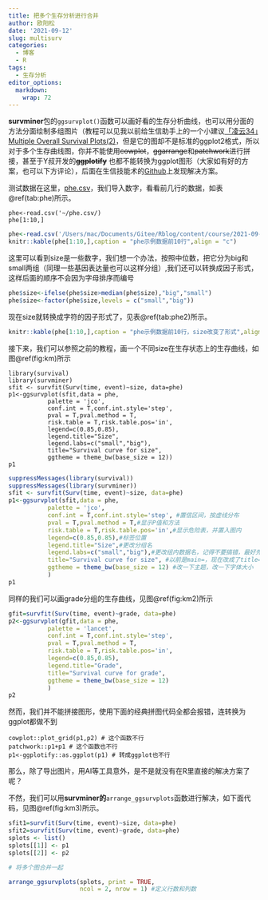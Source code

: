 ```yaml
---
title: 把多个生存分析进行合并
author: 欧阳松
date: '2021-09-12'
slug: multisurv
categories:
  - 博客
  - R
tags:
  - 生存分析
editor_options: 
  markdown: 
    wrap: 72
---
```


**survminer**包的`ggsurvplot()`函数可以画好看的生存分析曲线，也可以用分面的方法分面绘制多组图片（教程可以见我以前给生信助手上的一个小建议[「凌云34」Multiple
Overall Survival
Plots(2)](https://mp.weixin.qq.com/s/3GPQF75-SaUzMSfa1dFX9Q)，但是它的图却不是标准的ggplot2格式，所以对于多个生存曲线图，你并不能使用~~cowplot~~，~~ggarrange~~和~~patchwork~~进行拼接，甚至于Y叔开发的~~**ggplotify**~~ 也都不能转换为ggplot图形（大家如有好的方案，也可以下方评论），后面在生信技能术的[Github](https://github.com/jmzeng1314/GEO/tree/master/GSE11121_survival)上发现解决方案。

测试数据在这里，[phe.csv](/course/multisurv/phe.csv)，我们导入数字，看看前几行的数据，如表\@ref(tab:phe)所示。

    phe<-read.csv('~/phe.csv/)
    phe[1:10,]

```r
phe<-read.csv('/Users/mac/Documents/Gitee/Rblog/content/course/2021-09-12-multisurv/phe.csv')
knitr::kable(phe[1:10,],caption = "phe示例数据前10行",align = "c")
```

这里可以看到size是一些数字，我们想一个办法，按照中位数，把它分为big和small两组（同理一些基因表达量也可以这样分组）,我们还可以转换成因子形式，这样后面的顺序不会因为字母排序而编号

```r
phe$size<-ifelse(phe$size>median(phe$size),"big","small")
phe$size<-factor(phe$size,levels = c("small","big"))
```

现在size就转换成字符的因子形式了，见表\@ref(tab:phe2)所示。

```r
knitr::kable(phe[1:10,],caption = "phe示例数据前10行，size改变了形式",align = "c")
```

接下来，我们可以参照之前的教程，画一个不同size在生存状态上的生存曲线，如图\@ref(fig:km)所示

    library(survival)
    library(survminer)
    sfit <- survfit(Surv(time, event)~size, data=phe)
    p1<-ggsurvplot(sfit,data = phe,
               palette = 'jco', 
               conf.int = T,conf.int.style='step', 
               pval = T,pval.method = T,
               risk.table = T,risk.table.pos='in',
               legend=c(0.85,0.85),
               legend.title="Size",
               legend.labs=c("small","big"),
               title="Survival curve for size", 
               ggtheme = theme_bw(base_size = 12))
    p1

```r
suppressMessages(library(survival))
suppressMessages(library(survminer))
sfit <- survfit(Surv(time, event)~size, data=phe)
p1<-ggsurvplot(sfit,data = phe,
           palette = 'jco', 
           conf.int = T,conf.int.style='step', #置信区间，按虚线分布
           pval = T,pval.method = T,#显示P值和方法
           risk.table = T,risk.table.pos='in',#显示危险表，并置入图内
           legend=c(0.85,0.85),#标签位置
           legend.title="Size",#更改分组名
           legend.labs=c("small","big"),#更改组内数据名，记得不要搞错，最好先看一下
           title="Survival curve for size", #以前是main=，现在改成了title=
           ggtheme = theme_bw(base_size = 12) #改一下主题，改一下字体大小
           )
p1
```

同样的我们可以画grade分组的生存曲线，见图\@ref(fig:km2)所示

```r
gfit=survfit(Surv(time, event)~grade, data=phe)
p2<-ggsurvplot(gfit,data = phe,
           palette = 'lancet', 
           conf.int = T,conf.int.style='step', 
           pval = T,pval.method = T,
           risk.table = T,risk.table.pos='in',
           legend=c(0.85,0.85),
           legend.title="Grade",
           title="Survival curve for grade", 
           ggtheme = theme_bw(base_size = 12) 
           )
p2
```

然而，我们并不能拼接图形，使用下面的经典拼图代码全都会报错，连转换为ggplot都做不到

    cowplot::plot_grid(p1,p2) # 这个函数不行
    patchwork::p1+p1 # 这个函数也不行
    p1<-ggplotify::as.ggplot(p1) # 转成ggplot也不行

那么，除了导出图片，用AI等工具意外，是不是就没有在R里直接的解决方案了呢？

不然，我们可以用**survminer的**`arrange_ggsurvplots`函数进行解决，如下面代码，见图\@ref(fig:km3)所示。

```r
sfit1=survfit(Surv(time, event)~size, data=phe)
sfit2=survfit(Surv(time, event)~grade, data=phe)
splots <- list()
splots[[1]] <- p1
splots[[2]] <- p2

# 将多个图合并一起

arrange_ggsurvplots(splots, print = TRUE,  
                    ncol = 2, nrow = 1) #定义行数和列数
```

